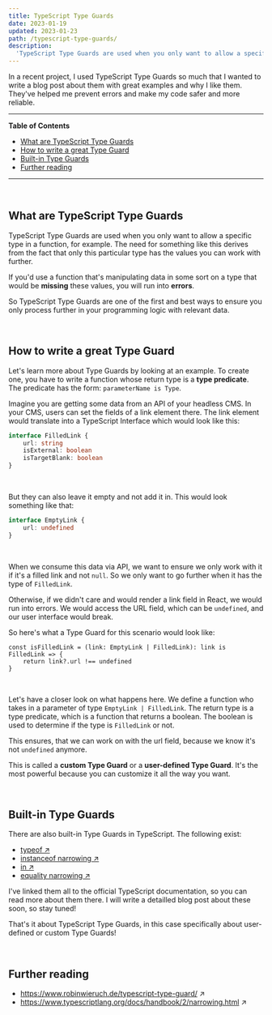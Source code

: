```yaml
---
title: TypeScript Type Guards
date: 2023-01-19
updated: 2023-01-23
path: /typescript-type-guards/
description:
  'TypeScript Type Guards are used when you only want to allow a specific type in a function. Learn how to write a great Type Guard with examples.'
---
```


In a recent project, I used TypeScript Type Guards so much that I wanted to write a blog post about them with great examples and why I like them. They've helped me prevent errors and make my code safer and more reliable.

---
**Table of Contents**

- [What are TypeScript Type Guards](#what-are-typescript-type-guards)
- [How to write a great Type Guard](#how-to-write-a-great-type-guard)
- [Built-in Type Guards](#built-in-type-guards)
- [Further reading](#further-reading)
---

<br />

## What are TypeScript Type Guards <a name="what-are-typescript-type-guards"></a>

TypeScript Type Guards are used when you only want to allow a specific type in a function, for example. The need for something like this derives from the fact that only this particular type has the values you can work with further.

If you'd use a function that's manipulating data in some sort on a type that would be **missing** these values, you will run into **errors**.

So TypeScript Type Guards are one of the first and best ways to ensure you only process further in your programming logic with relevant data.

<br />

## How to write a great Type Guard <a name="how-to-write-a-great-type-guard"></a>

Let's learn more about Type Guards by looking at an example. To create one, you have to write a function whose return type is a **type predicate**. The predicate has the form: `parameterName is Type`.

Imagine you are getting some data from an API of your headless CMS. In your CMS, users can set the fields of a link element there. The link element would translate into a TypeScript Interface which would look like this:

```typescript
interface FilledLink {
	url: string
	isExternal: boolean
	isTargetBlank: boolean
}
```

<br />

But they can also leave it empty and not add it in. This would look something like that:

```typescript
interface EmptyLink {
	url: undefined
}
```

<br /> 

When we consume this data via API, we want to ensure we only work with it if it's a filled link and not `null`. So we only want to go further when it has the type of `FilledLink`.

Otherwise, if we didn't care and would render a link field in React, we would run into errors. We would access the URL field, which can be `undefined`, and our user interface would break.

So here's what a Type Guard for this scenario would look like:

```tsx
const isFilledLink = (link: EmptyLink | FilledLink): link is FilledLink => {
	return link?.url !== undefined
}
```

<br /> 

Let's have a closer look on what happens here. We define a function who takes in a parameter of type `EmptyLink | FilledLink`. The return type is a type predicate, which is a function that returns a boolean. The boolean is used to determine if the type is `FilledLink` or not.

This ensures, that we can work on with the url field, because we know it's not `undefined` anymore.

This is called a **custom Type Guard** or a **user-defined Type Guard**. It's the most powerful because you can customize it all the way you want.

<br />

## Built-in Type Guards <a name="built-in-type-guards"></a>

There are also built-in Type Guards in TypeScript. The following exist:

- <a href="https://www.typescriptlang.org/docs/handbook/2/narrowing.html#typeof-type-guards" target="_blank" rel="noopener noreferrer"> typeof &#8599;</a>
- <a href="https://www.typescriptlang.org/docs/handbook/2/narrowing.html#instanceof-narrowing" target="_blank" rel="noopener noreferrer">instanceof narrowing &#8599;</a>
- <a href="https://www.typescriptlang.org/docs/handbook/2/narrowing.html#the-in-operator-narrowing" target="_blank" rel="noopener noreferrer">in &#8599;</a>
- <a href="https://www.typescriptlang.org/docs/handbook/2/narrowing.html#equality-narrowing" target="_blank" rel="noopener noreferrer">equality narrowing &#8599;</a>

I've linked them all to the official TypeScript documentation, so you can read more about them there.
I will write a detailled blog post about these soon, so stay tuned!

That's it about TypeScript Type Guards, in this case specifically about user-defined or custom Type Guards!

<br />

## Further reading <a name="further-reading"></a>

- <a href="https://www.robinwieruch.de/typescript-type-guard/" target="_blank" rel="noopener noreferrer">https://www.robinwieruch.de/typescript-type-guard/ &#8599;</a>
- <a href="https://www.typescriptlang.org/docs/handbook/2/narrowing.html" target="_blank" rel="noopener noreferrer">https://www.typescriptlang.org/docs/handbook/2/narrowing.html &#8599;</a>